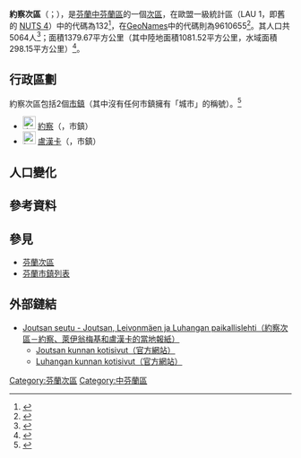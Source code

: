 {{Infobox settlement
| name                    = 約察次區
| settlement_type         = [[芬蘭次區|次區]]
| native_name             =Joutsan seutukunta
| native_name_lang        = fi
| image_map               =Joutsan.seutukunta.sijainti.Suomi.2020.svg
| subdivision_type        = [[世界政區索引|國家]]
| subdivision_name        = {{flag|Finland}}
| subdivision_type1        = [[芬蘭行政區|行政區]]
| subdivision_name1        = [[中芬蘭區|中芬蘭區]]
| population_footnotes    = <ref name="Population" />
| population_total        = 5064
| population_as_of        = 2020
| area_footnotes          = <ref name="Area" />
| area_total_km2          = 1379.67
| area_land_km2           = 1081.52
| area_water_km2          = 298.15
| population_density_km2  = auto
| coordinates             = {{Coord|61.80583|26.06793|display=title,inline}}
| coordinates_footnotes   = <ref name="GeoNames" />
| timezone1               = [[歐洲東部時間|EET]]<ref>{{Cite web|url=https://www.timeanddate.com/worldclock/finland/helsinki|title=Current Local Time in Helsinki, Finland|website=Time and Date|language=en|accessdate=2020-07-15|archive-date=2020-08-04|archive-url=https://web.archive.org/web/20200804053117/https://www.timeanddate.com/worldclock/finland/helsinki|dead-url=no}}</ref>
| utc_offset1             = +2
| timezone1_DST           = [[歐洲東部夏令時間|EEST]]<ref>{{Cite web|url=https://www.timeanddate.com/time/change/finland/helsinki|title=Clock Changes in Helsinki, Finland|website=Time and Date|language=en|accessdate=2020-07-15|archive-date=2020-08-04|archive-url=https://web.archive.org/web/20200804053109/https://www.timeanddate.com/time/change/finland/helsinki|dead-url=no}}</ref>
| utc_offset1_DST         = +3
| blank_name              = [[GeoNames|GeoNames]]<ref name="GeoNames" />
| blank_info              = 9610655
| blank1_name             = LAU 1（NUTS 4）<ref name="LAU" />
| blank1_info              = 132
}}
'''約察次區'''（{{lang-fi|Joutsan seutukunta}}；{{lang-sv|Joutsa ekonomiska region}}），是[[芬蘭共和國|芬蘭]][[中芬蘭區|中芬蘭區]]的一個[[芬蘭次區|次區]]，在歐盟一級{{tsl|fr|Unité administrative locale|地方行政單位}}統計區（LAU 1，即舊的 [[地域統計單位命名法|NUTS 4]]）中的代碼為132<ref name="LAU">{{Cite web |url=http://tilastokeskus.fi/meta/luokitukset/seutukunta/001-2013/index_sv.html |title=Förteckning över ekonomiska regioner |publisher=Statistikcentralen |language=sv |access-date=2013-12-25 |archive-date=2013-11-11 |archive-url=https://web.archive.org/web/20131111091437/http://tilastokeskus.fi/meta/luokitukset/seutukunta/001-2013/index_sv.html |dead-url=no }}</ref>，在[[GeoNames|GeoNames]]中的代碼則為9610655<ref name="GeoNames">{{Cite web |url = https://www.geonames.org/9610655 |title = GeoNames - Joutsa (9610655) |access-date = 2020-07-14 |website=[[GeoNames|GeoNames]] |language = en}}</ref>。其人口共5064人<ref name="Population">{{Cite web | url= http://pxnet2.stat.fi/PXWeb/pxweb/fi/StatFin/StatFin__vrm__vamuu/statfin_vamuu_pxt_11lj.px/table/tableViewLayout1/ |title = Väestörakenteen ennakkotiedot alueittain, 2020M01*-2020M05* |date = 2020-01-31 |publisher = Tilastokeskus |access-date = 2020-07-13 |language = fi}}</ref>；面積1379.67平方公里（其中陸地面積1081.52平方公里，水域面積298.15平方公里）<ref name="Area">{{Cite web |url = https://www.maanmittauslaitos.fi/sites/maanmittauslaitos.fi/files/attachments/2020/01/Vuoden_2020_pinta-alatilasto_kunnat_maakunnat.xlsx |title = Pinta-alat kunnittain (Excel) 2020-01-01 |date = 2020-01-01 |publisher = Maanmittauslaitos |access-date = 2020-07-13 |language = fi |archive-date = 2020-07-10 |archive-url = https://web.archive.org/web/20200710123737/https://www.maanmittauslaitos.fi/sites/maanmittauslaitos.fi/files/attachments/2020/01/Vuoden_2020_pinta-alatilasto_kunnat_maakunnat.xlsx |dead-url = no }}</ref>。

== 行政區劃 ==
約察次區包括2個[[芬蘭市鎮|市鎮]]（其中沒有任何市鎮擁有「城市」的稱號）。<ref name="Lappi">{{Cite web |language=fi |url=http://www.patio.fi/PatioWeb/facelets/suomenaluejaot/suomenaluejaot.faces |title=Finlands regionindelning på |website=www.patio.fi.|archive-url=https://web.archive.org/web/20121022111321/http://www.patio.fi/PatioWeb/facelets/suomenaluejaot/suomenaluejaot.faces |archive-date=2012-10-22}}</ref>
* [[File:Joutsa.vaakuna.svg|23px]] [[約察|約察]]（{{lang|fi|Joutsa}}，市鎮）
* [[File:Luhanka.vaakuna.svg|23px]] [[盧漢卡|盧漢卡]]（{{lang|fi|Luhanka}}，市鎮）

== 人口變化 ==
{{Bar box
|title   =  約察次區1980年－2010年的人口變化圖
|titlebar=  #DDD
|width   =  600px
|barwidth=  500px
|left1   =  年
|right1  =  人口
|float   =  left
|bars    =  {{bar pixel|1980|#0099FF|480||7 580}}
{{bar pixel|1985|#0099FF|462||7 296}}
{{bar pixel|1990|#0099FF|449||7 085}}
{{bar pixel|1995|#0099FF|438||6 913}}
{{bar pixel|2000|#0099FF|404||6 386}}
{{bar pixel|2005|#0099FF|386||6 094}}
{{bar pixel|2010|#0099FF|373||5 884}}
|caption = 來源：Tilastokeskus.<ref>{{Cite web | url = http://pxnet2.stat.fi/PXWeb/pxweb/fi/StatFin/StatFin__vrm__vaerak/statfin_vaerak_pxt_011.px | title = Väestö kielen mukaan sekä ulkomaan kansalaisten määrä ja maa-pinta-ala alueittain 1980 - 2016 | publisher = Tilastokeskus | access-date = 2018-01-18 | language = fi | archive-url = https://web.archive.org/web/20180617142223/http://pxnet2.stat.fi/PXWeb/pxweb/fi/StatFin/StatFin__vrm__vaerak/statfin_vaerak_pxt_011.px | archive-date = 2018-06-17 | dead-url = yes }}</ref>
}}
{{clear}}

== 參考資料 ==
{{reflist}}

== 參見 ==
* [[芬蘭次區|芬蘭次區]]
* [[芬蘭市鎮列表|芬蘭市鎮列表]]

== 外部鏈結 ==
* [http://www.joutsanseutu.fi/ Joutsan seutu - Joutsan, Leivonmäen ja Luhangan paikallislehti（約察次區－約察、萊伊翁梅基和盧漢卡的當地報紙）] {{Wayback|url=http://www.joutsanseutu.fi/ |date=20200724040016 }} {{fi icon}}
** [http://www.joutsa.fi/ Joutsan kunnan kotisivut（官方網站）] {{Wayback|url=http://www.joutsa.fi/ |date=20130608131833 }} {{fi icon}}
** [http://www.luhanka.fi/ Luhangan kunnan kotisivut（官方網站）] {{Wayback|url=http://www.luhanka.fi/ |date=20200623083138 }} {{fi icon}}
{{芬蘭次區}}
[[Category:芬蘭次區|Category:芬蘭次區]]
[[Category:中芬蘭區|Category:中芬蘭區]]